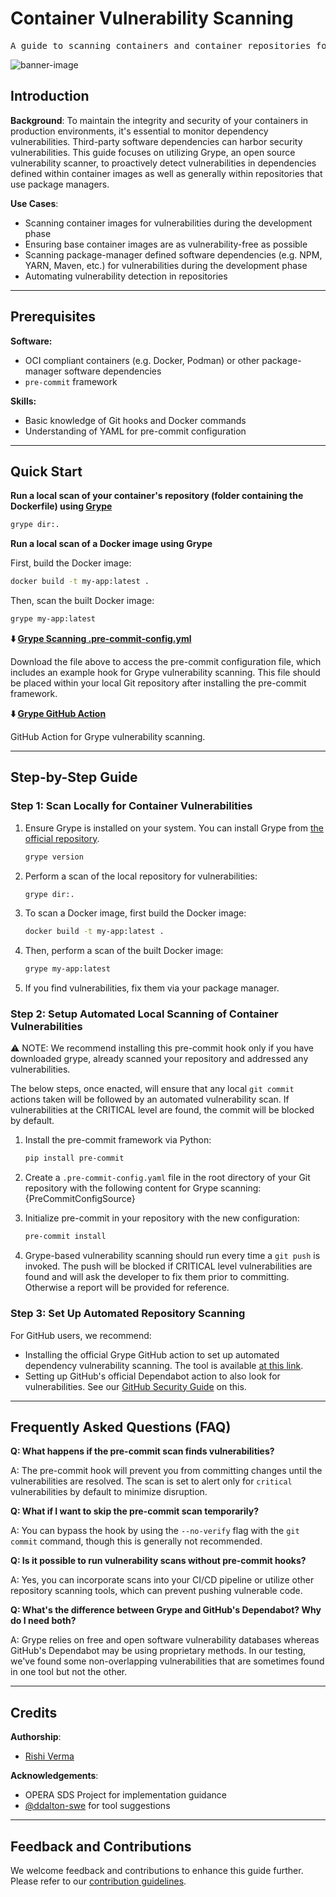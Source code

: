 

# Container Vulnerability Scanning

<pre align="center">A guide to scanning containers and container repositories for security vulnerabilities both manually and automatically.</pre>

![banner-image](/img/vulnerability-scanning-screen.png)

## Introduction

**Background**: To maintain the integrity and security of your containers in production environments, it's essential to monitor dependency vulnerabilities. Third-party software dependencies can harbor security vulnerabilities. This guide focuses on utilizing Grype, an open source vulnerability scanner, to proactively detect vulnerabilities in dependencies defined within container images as well as generally within repositories that use package managers.

**Use Cases**:
- Scanning container images for vulnerabilities during the development phase
- Ensuring base container images are as vulnerability-free as possible
- Scanning package-manager defined software dependencies (e.g. NPM, YARN, Maven, etc.) for vulnerabilities during the development phase
- Automating vulnerability detection in repositories

---

## Prerequisites
**Software:**
- OCI compliant containers (e.g. Docker, Podman) or other package-manager software dependencies
- `pre-commit` framework

**Skills:**
- Basic knowledge of Git hooks and Docker commands
- Understanding of YAML for pre-commit configuration

---

## Quick Start

**Run a local scan of your container's repository (folder containing the Dockerfile) using [Grype](https://github.com/anchore/grype)**

```bash
grype dir:.
```

**Run a local scan of a Docker image using Grype**

First, build the Docker image:
```bash
docker build -t my-app:latest .
```

Then, scan the built Docker image:
```bash
grype my-app:latest
```

**⬇️ [Grype Scanning .pre-commit-config.yml](.pre-commit-config.yml)**

Download the file above to access the pre-commit configuration file, which includes an example hook for Grype vulnerability scanning. This file should be placed within your local Git repository after installing the pre-commit framework.

**⬇️ [Grype GitHub Action](https://github.com/marketplace/actions/anchore-container-scan)**

GitHub Action for Grype vulnerability scanning. 

---

## Step-by-Step Guide

### Step 1: Scan Locally for Container Vulnerabilities

1. Ensure Grype is installed on your system. You can install Grype from [the official repository](https://github.com/anchore/grype).

    ```bash
    grype version
    ```

2. Perform a scan of the local repository for vulnerabilities:

    ```bash
    grype dir:.
    ```

3. To scan a Docker image, first build the Docker image:

    ```bash
    docker build -t my-app:latest .
    ```

4. Then, perform a scan of the built Docker image:

    ```bash
    grype my-app:latest
    ```

5. If you find vulnerabilities, fix them via your package manager. 

### Step 2: Setup Automated Local Scanning of Container Vulnerabilities

⚠️ NOTE: We recommend installing this pre-commit hook only if you have downloaded grype, already scanned your repository and addressed any vulnerabilities.

The below steps, once enacted, will ensure that any local `git commit` actions taken will be followed by an automated vulnerability scan. If vulnerabilities at the CRITICAL level are found, the commit will be blocked by default.

1. Install the pre-commit framework via Python:
   ```bash
   pip install pre-commit
   ```
2. Create a `.pre-commit-config.yaml` file in the root directory of your Git repository with the following content for Grype scanning:
   <CodeBlock language="yaml">{PreCommitConfigSource}</CodeBlock>

3. Initialize pre-commit in your repository with the new configuration:
   ```bash
   pre-commit install
   ```

4. Grype-based vulnerability scanning should run every time a `git push` is invoked. The push will be blocked if CRITICAL level vulnerabilities are found and will ask the developer to fix them prior to committing. Otherwise a report will be provided for reference. 

### Step 3: Set Up Automated Repository Scanning

For GitHub users, we recommend:
   - Installing the official Grype GitHub action to set up automated dependency vulnerability scanning. The tool is available [at this link](https://github.com/marketplace/actions/anchore-container-scan).
   - Setting up GitHub's official Dependabot action to also look for vulnerabilities. See our [GitHub Security Guide](/docs/guides/software-lifecycle/security/github-security) on this. 

---

## Frequently Asked Questions (FAQ)

**Q: What happens if the pre-commit scan finds vulnerabilities?**

A: The pre-commit hook will prevent you from committing changes until the vulnerabilities are resolved. The scan is set to alert only for `critical` vulnerabilities by default to minimize disruption.

**Q: What if I want to skip the pre-commit scan temporarily?**

A: You can bypass the hook by using the `--no-verify` flag with the `git commit` command, though this is generally not recommended.

**Q: Is it possible to run vulnerability scans without pre-commit hooks?**

A: Yes, you can incorporate scans into your CI/CD pipeline or utilize other repository scanning tools, which can prevent pushing vulnerable code.

**Q: What's the difference between Grype and GitHub's Dependabot? Why do I need both?**

A: Grype relies on free and open software vulnerability databases whereas GitHub's Dependabot may be using proprietary methods. In our testing, we've found some non-overlapping vulnerabilities that are sometimes found in one tool but not the other.

---

## Credits 

**Authorship**:
- [Rishi Verma](https://www.github.com/riverma)

**Acknowledgements**:
* OPERA SDS Project for implementation guidance
* [@ddalton-swe](https://github.com/ddalton-swe) for tool suggestions

---

## Feedback and Contributions

We welcome feedback and contributions to enhance this guide further. Please refer to our [contribution guidelines](https://nasa-ammos.github.io/slim/docs/contribute/contributing/).
